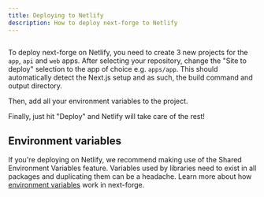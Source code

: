```yaml
---
title: Deploying to Netlify
description: How to deploy next-forge to Netlify
---
```


<Frame>
  <img src="/images/deployment/netlify.png" alt="" />
</Frame>

To deploy next-forge on Netlify, you need to create 3 new projects for the `app`, `api` and `web` apps. After selecting your repository, change the "Site to deploy" selection to the app of choice e.g. `apps/app`. This should automatically detect the Next.js setup and as such, the build command and output directory.

Then, add all your environment variables to the project.

Finally, just hit "Deploy" and Netlify will take care of the rest!

## Environment variables

If you're deploying on Netlify, we recommend making use of the Shared Environment Variables feature. Variables used by libraries need to exist in all packages and duplicating them can be a headache. Learn more about how [environment variables](/packages/env) work in next-forge.
